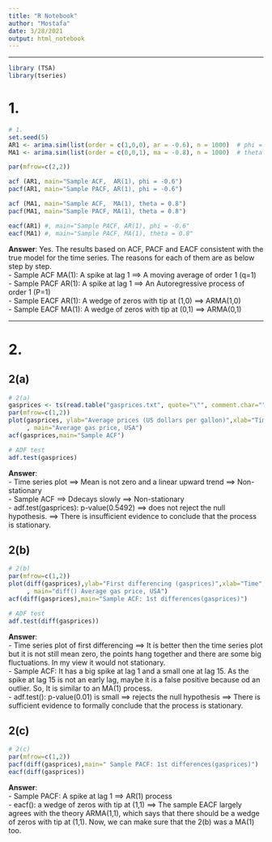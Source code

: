 ---
title: "R Notebook"
author: "Mostafa"
date: 3/28/2021
output: html_notebook
---

---

```{r}
library (TSA) 
library(tseries)
```

# 1.
```{r}
# 1.
set.seed(5)
AR1 <- arima.sim(list(order = c(1,0,0), ar = -0.6), n = 1000)  # phi = -0.6
MA1 <- arima.sim(list(order = c(0,0,1), ma = -0.8), n = 1000)  # theta = 0.8

par(mfrow=c(2,2))

acf (AR1, main="Sample ACF,  AR(1), phi = -0.6")
pacf(AR1, main="Sample PACF, AR(1), phi = -0.6")

acf (MA1, main="Sample ACF,  MA(1), theta = 0.8")
pacf(MA1, main="Sample PACF, MA(1), theta = 0.8")

eacf(AR1) #, main="Sample PACF, AR(1), phi = -0.6"
eacf(MA1) #, main="Sample PACF, MA(1), theta = 0.8"
```
**Answer**: 
Yes. The results based on ACF, PACF and EACF consistent with the true model for the time series. The reasons for each of them are as below step by step.        
- Sample ACF  MA(1): A spike at lag 1 ==> A moving average of order 1 (q=1)                         
- Sample PACF AR(1): A spike at lag 1 ==> An Autoregressive process of order 1 (P=1)              
- Sample EACF AR(1): A wedge of zeros with tip at (1,0) ==> ARMA(1,0)                 
- Sample EACF MA(1): A wedge of zeros with tip at (0,1) ==> ARMA(0,1)        

---      

# 2.

## 2(a)
```{r}
# 2(a)
gasprices <- ts(read.table("gasprices.txt", quote="\"", comment.char=""))
par(mfrow=c(1,2))
plot(gasprices, ylab="Average prices (US dollars per gallon)",xlab="Time",type="o"
     , main="Average gas price, USA")
acf(gasprices,main="Sample ACF")

# ADF test
adf.test(gasprices)
```
**Answer**:    
- Time series plot ==> Mean is not zero and a linear upward trend ==> Non-stationary         
- Sample ACF ==> Ddecays slowly ==> Non-stationary         
- adf.test(gasprices): p-value(0.5492) ==> does not reject the null hypothesis. ==> There is insufficient evidence to conclude that the process is stationary.           

## 2(b)
```{r}
# 2(b)
par(mfrow=c(1,2))
plot(diff(gasprices),ylab="First differencing (gasprices)",xlab="Time",type="o"
     , main="diff() Average gas price, USA")
acf(diff(gasprices),main="Sample ACF: 1st differences(gasprices)")

# ADF test
adf.test(diff(gasprices))
```

**Answer**:    
- Time series plot of first differencing ==> It is better then the time series plot but it is not still mean zero, the points hang together and there are some big fluctuations. In my view it would not stationary.                     
- Sample ACF: It has a big spike at lag 1 and a small one at lag 15. As the spike at lag 15 is not an early lag, maybe it is a false positive because od an outlier. So, It is similar to an MA(1) process.                      
- adf.test(): p-value(0.01) is small ==> rejects the null hypothesis ==> There is sufficient evidence to formally conclude that the process is stationary.         

## 2(c)
```{r}
# 2(c)
par(mfrow=c(1,2))
pacf(diff(gasprices),main=" Sample PACF: 1st differences(gasprices)")
eacf(diff(gasprices))
```
**Answer**:    
- Sample PACF: A spike at lag 1 ==> AR(1) process              
- eacf(): a wedge of zeros with tip at (1,1) ==> The sample EACF largely agrees with the theory ARMA(1,1), which says that there should be a wedge of zeros with tip at (1,1). Now, we can make sure that the 2(b) was a MA(1) too.            

